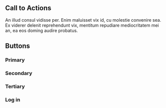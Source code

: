 

<Meta of={CallToActionStories} />

<Unstyled>
<section style={{ maxWidth: '850px' }}>
  <h1>Call to Actions</h1>
  <p>
    An illud consul vidisse per. Enim maluisset vix id, cu molestie convenire sea. Ex viderer
    delenit reprehendunt vix, mentitum repudiare mediocritatem mei an, ea eos doming audire
    probatus.
  </p>
	<Primary of={CallToActionStories} />
	<Controls />
    <h2>Buttons</h2>
    <div class="margin-bottom-4">
      <h3>Primary</h3>
      <Canvas of={CallToActionStories.Primary} />
    </div>
    <div class="margin-bottom-4">
      <h3>Secondary</h3>
      <Canvas of={CallToActionStories.Secondary} />
    </div>
    <div class="margin-bottom-4">
      <h3>Tertiary</h3>
      <Canvas of={CallToActionStories.Tertiary} />
    </div>
    <div class="margin-bottom-4">
      <h3>Log in</h3>
      <Canvas of={CallToActionStories.Login} />
    </div>

  </section>
</Unstyled>
